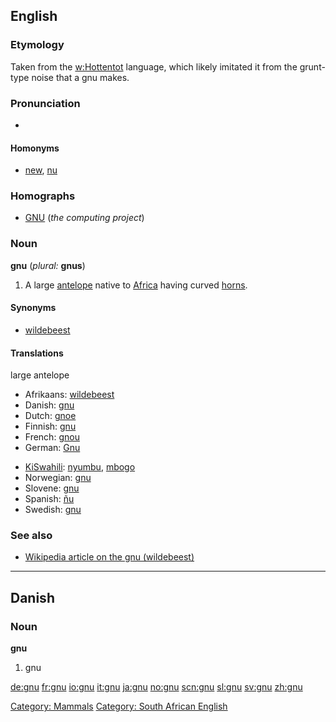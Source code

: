 {{see|Gnu}}
==English==

===Etymology===
Taken from the [[w:Hottentot]] language, which likely imitated it from the grunt-type noise that a gnu makes.

===Pronunciation===
*{{IPA|/nu:/}} 

====Homonyms====
* [[new]], [[nu]]

===Homographs===
*[[GNU]] (''the computing project'')

===Noun===
'''gnu''' (''plural:'' '''gnus''')
#A large [[antelope]] native to [[Africa]] having curved [[horn]]s.

====Synonyms====
*[[wildebeest]]

====Translations====
;large antelope
{{top}}
*Afrikaans: [[wildebeest]]
*Danish: [[#Danish|gnu]] {{c}}
*Dutch: [[gnoe]] {{m}}
*Finnish: [[#Finnish|gnu]]
*French: [[gnou]] {{m}}
*German: [[Gnu]] {{n}}
{{mid}}
*[[KiSwahili]]: [[nyumbu]], [[mbogo]]
*Norwegian: [[#Norwegian|gnu]] {{m}}
*Slovene: [[#Slovene|gnu]] {{m}}
*Spanish: [[ñu]] {{m}}
*Swedish: [[#Swedish|gnu]] {{c}}
{{bottom}}

===See also===
*[[w:wildebeest|Wikipedia article on the gnu (wildebeest)]]

[[Category: Mammals]] [[Category: South African English]]
----

==Danish==
===Noun===
'''gnu'''

#gnu

[[de:gnu]]
[[fr:gnu]]
[[io:gnu]]
[[it:gnu]]
[[ja:gnu]]
[[no:gnu]]
[[scn:gnu]]
[[sl:gnu]]
[[sv:gnu]]
[[zh:gnu]]